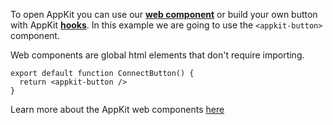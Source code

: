 To open AppKit you can use our [**web component**](../../core/components.mdx) or build your own button with AppKit [**hooks**](../../core/hooks.mdx#useAppKit).
In this example we are going to use the `<appkit-button>` component.

Web components are global html elements that don't require importing.

```tsx
export default function ConnectButton() {
  return <appkit-button />
}
```

Learn more about the AppKit web components [here](../../core/components.mdx)
